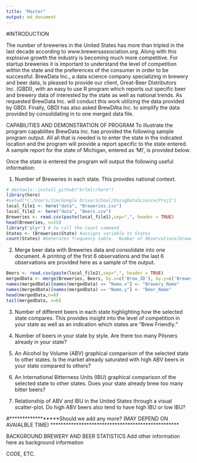 ```yaml
---
title: "Master"
output: md_document
---
```


#INTRODUCTION

The number of breweries in the United States has more than tripled in the last decade according to www.brewersassociation.org.  Along with this explosive growth the industry is becoming much more competitive.   For startup breweries it is important to understand the level of competition within the state and the preferences of the consumer in order to be successful.  BrewData Inc., a data science company specializing in brewery and beer data, is pleased to provide our client, Great-Beer Distributors Inc. (GBDI), with an easy to use R program which reports out specific beer and brewery data of interested by the state as well as national trends.  As requested BrewData Inc. will conduct this work utilizing the data provided by GBDI.  Finally, GBDI has also asked BrewDAta Inc. to simplify the data provided by consolidating in to one merged data file.

CAPABILITIES AND DEMONSTRATION OF PROGRAM
To illustrate the program capabilites BrewData Inc. has provided the following sample program output.   All all that is needed is to enter the state in the indicated location and the program will provide a report specific to the state entered.  A sample report for the state of Michigan, entered as 'MI', is provided below.

Once the state is entered the program will output the following useful information:

1. Number of Breweries in each state.  This provides national context.
```r
# devtools::install_github("krlmlr/here")
library(here)
#setwd("C:/Users/Jim/Google Drive/School/DoingDataScience/Proj1")
local_file1 <- here("data", "Breweries.csv")
local_file2 <- here("data", "Beers.csv")
Breweries <- read.csv(paste(local_file1),sep=",", header = TRUE)
head(Breweries, n=25)
library('plyr') # to call the count command
States <- (Breweries$State) #assigns variable to States
count(States) #Generates frequency table.  Number of Observations(breweries)/State
```

2. Merge beer data with Breweries data and consolidate into one document. A printing of the first 6 observations and the last 6 observations are provided here as a sample of the output.
```r

Beers <- read.csv(paste(local_file2),sep=",", header = TRUE)
mergedData <- merge(Breweries, Beers, by.x=c('Brew_ID'), by.y=c('Brewery_id'))
names(mergedData)[names(mergedData) == "Name.x"] <- "Brewery_Name"
names(mergedData)[names(mergedData) == "Name.y"] <- "Beer_Name"
head(mergedData,n=6)
tail(mergedData, n=6)
```


3. Number of different beers in each state highlighting how the selected state compares.  This provides insight into the level of competition in your state as well as an indication which states are "Brew Friendly."



4. Number of beers in your state by style.  Are there too many Pilsners already in your state?

5. An Alcohol by Volume (ABV) graphical comparison of the selected state to other states.  Is the market already saturated with high ABV beers in your state compared to others?

6. An International Bitterness Units (IBU) graphical comparison of the selected state to other states.  Does your state already brew too many bitter beers?

7. Relationship of ABV and IBU in the United States through a visual scatter-plot.  Do high ABV beers also tend to have high IBU or low IBU?

#******************Should we add any more?  (MAY DEPEND ON AVAIALBLE TIME) **************************************************





BACKGROUND BREWERY AND BEER STATISTICS
Add other information here as background information

CODE, ETC.